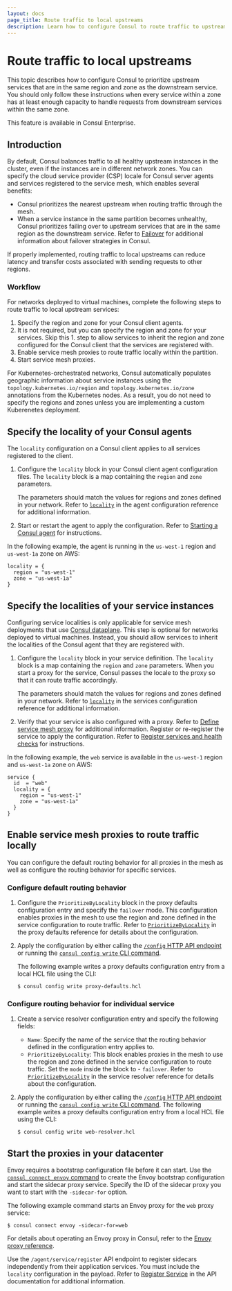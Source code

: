 ```yaml
---
layout: docs
page_title: Route traffic to local upstreams
description: Learn how to configure Consul to route traffic to upstreams in the same region and zone as the downstream service. Routing traffic based on locality can reduce latency and cost.
---
```


# Route traffic to local upstreams

This topic describes how to configure Consul to prioritize upstream services that are in the same region and zone as the downstream service. You should only follow these instructions when every service within a zone has at least enough capacity to handle requests from downstream services within the same zone. 

<EnterpriseAlert> This feature is available in Consul Enterprise. </EnterpriseAlert>

## Introduction

By default, Consul balances traffic to all healthy upstream instances in the cluster, even if the instances are in different network zones. You can specify the cloud service provider (CSP) locale for Consul server agents and services registered to the service mesh, which enables several benefits:

- Consul prioritizes the nearest upstream when routing traffic through the mesh. 
- When a service instance in the same partition becomes unhealthy, Consul prioritizes failing over to upstream services that are in the same region as the downstream service. Refer to [Failover](/consul/docs/connect/traffic-management/failover) for additional information about failover strategies in Consul.

If properly implemented, routing traffic to local upstreams can reduce latency and transfer costs associated with sending requests to other regions. 

### Workflow

For networks deployed to virtual machines, complete the following steps to route traffic to local upstream services:

1. Specify the region and zone for your Consul client agents. 
1. It is not required, but you can specify the region and zone for your services. Skip this 1. step to allow services to inherit the region and zone configured for the Consul client that the services are registered with. 
1. Enable service mesh proxies to route traffic locally within the partition.
1. Start service mesh proxies.

For Kubernetes-orchestrated networks, Consul automatically populates geographic information about service instances using the `topology.kubernetes.io/region` and `topology.kubernetes.io/zone` annotations from the Kubernetes nodes. As a result, you do not need to specify the regions and zones unless you are implementing a custom Kuberenetes deployment.

## Specify the locality of your Consul agents

The `locality` configuration on a Consul client applies to all services registered to the client.

1. Configure the `locality` block in your Consul client agent configuration files. The `locality` block is a map containing the `region` and `zone` parameters. 

   The parameters should match the values for regions and zones defined in your network. Refer to [`locality`](/consul/docs/agent/config/config-files#locality) in the agent configuration reference for additional information.

1. Start or restart the agent to apply the configuration. Refer to [Starting a Consul agent](/consul/docs/agent#starting-the-consul-agent) for instructions.

In the following example, the agent is running in the `us-west-1` region and `us-west-1a` zone on AWS:

```hcl
locality = {
  region = "us-west-1"
  zone = "us-west-1a"
}
```

## Specify the localities of your service instances

Configuring service localities is only applicable for service mesh deployments that use [Consul dataplane](/consul/docs/connect/dataplane). This step is optional for networks deployed to virtual machines. Instead, you should allow services to inherit the localities of the Consul agent that they are registered with.  

1. Configure the `locality` block in your service definition. The `locality` block is a map containing the `region` and `zone` parameters. When you start a proxy for the service, Consul passes the locale to the proxy so that it can route traffic accordingly. 

   The parameters should match the values for regions and zones defined in your network. Refer to [`locality`](/consul/docs/services/configuration/services-configuration-reference) in the services configuration reference for additional information.

1. Verify that your service is also configured with a proxy. Refer to [Define service mesh proxy](/consul/docs/connect/proxies/deploy-sidecar-services#define-service-mesh-proxy) for additional information.
Register or re-register the service to apply the configuration. Refer to [Register services and health checks](/consul/docs/services/usage/register-services-checks) for instructions.

In the following example, the `web` service is available in the `us-west-1` region and `us-west-1a` zone on AWS:

```hcl 
service {
  id  = "web"
  locality = {
    region = "us-west-1"
    zone = "us-west-1a"
  }
}
```

## Enable service mesh proxies to route traffic locally

You can configure the default routing behavior for all proxies in the mesh as well as configure the routing behavior for specific services.

### Configure default routing behavior

1. Configure the `PrioritizeByLocality` block in the proxy defaults configuration entry and specify the `failover` mode. This configuration enables proxies in the mesh to use the region and zone defined in the service configuration to route traffic. Refer to [`PrioritizeByLocality`](/consul/docs/connect/config-entries/proxy-defaults#prioritzebylocality) in the proxy defaults reference for details about the configuration.
1. Apply the configuration by either calling the [`/config` HTTP API endpoint](/consul/api-docs/config) or running the [`consul config write` CLI command](/consul/commands/config/write). 

   The following example writes a proxy defaults configuration entry from a local HCL file using the CLI:

   ```shell-session
   $ consul config write proxy-defaults.hcl
   ```
### Configure routing behavior for individual service

1. Create a service resolver configuration entry and specify the following fields:
   - `Name`: Specify the name of the service that the routing behavior defined in the configuration entry applies to.
   - `PrioritizeByLocality`: This block enables proxies in the mesh to use the region and zone defined in the service configuration to route traffic. Set the `mode` inside the block to - `failover`. Refer to [`PrioritizeByLocality`](/consul/docs/connect/config-entries/service-resolver#prioritzebylocality) in the service resolver reference for details about the configuration. 
1. Apply the configuration by either calling the [`/config` HTTP API endpoint](/consul/api-docs/config) or running the [`consul config write` CLI command](/consul/commands/config/write). 
   The following example writes a proxy defaults configuration entry from a local HCL file using the CLI:

   ```shell-session
   $ consul config write web-resolver.hcl
   ```

## Start the proxies in your datacenter

Envoy requires a bootstrap configuration file before it can start. Use the [`consul connect envoy` command](/consul/commands/connect/envoy) to create the Envoy bootstrap configuration and start the sidecar proxy service. Specify the ID of the sidecar proxy you want to start with the `-sidecar-for` option.  

The following example command starts an Envoy proxy for the `web` proxy service:

```shell-session
$ consul connect envoy -sidecar-for=web
```

For details about operating an Envoy proxy in Consul, refer to the [Envoy proxy reference](/consul/docs/connect/proxies/envoy). 

Use the `/agent/service/register` API endpoint to register sidecars independently from their application services. You must include the `locality` configuration in the payload. Refer to [Register Service](/consul/api-docs/agent/service#register-service) in the API documentation for additional information.
